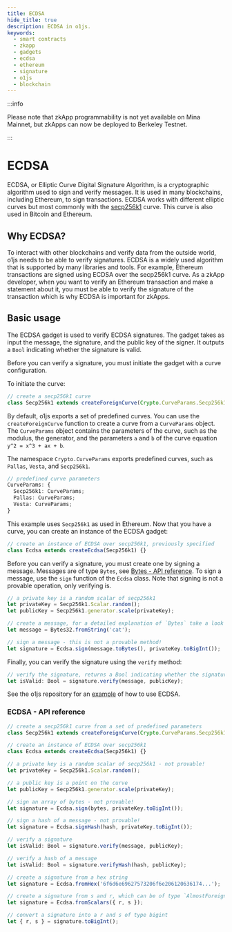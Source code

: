```yaml
---
title: ECDSA
hide_title: true
description: ECDSA in o1js.
keywords:
  - smart contracts
  - zkapp
  - gadgets
  - ecdsa
  - ethereum
  - signature
  - o1js
  - blockchain
---
```


:::info

Please note that zkApp programmability is not yet available on Mina Mainnet, but zkApps can now be deployed to Berkeley Testnet.

:::

# ECDSA

ECDSA, or Elliptic Curve Digital Signature Algorithm, is a cryptographic algorithm used to sign and verify messages. It is used in many blockchains, including Ethereum, to sign transactions.
ECDSA works with different elliptic curves but most commonly with the [secp256k1](/glossary#secp256k1) curve. This curve is also used in Bitcoin and Ethereum.

## Why ECDSA?

To interact with other blockchains and verify data from the outside world, o1js needs to be able to verify signatures.
ECDSA is a widely used algorithm that is supported by many libraries and tools. For example, Ethereum transactions are signed using ECDSA over the secp256k1 curve.
As a zkApp developer, when you want to verify an Ethereum transaction and make a statement about it, you must be able to verify the signature of the transaction which is why ECDSA is important for zkApps.

## Basic usage

The ECDSA gadget is used to verify ECDSA signatures. The gadget takes as input the message, the signature, and the public key of the signer. It outputs a `Bool` indicating whether the signature is valid.

Before you can verify a signature, you must initiate the gadget with a curve configuration.

To initiate the curve:

```ts
// create a secp256k1 curve
class Secp256k1 extends createForeignCurve(Crypto.CurveParams.Secp256k1) {}
```

By default, o1js exports a set of predefined curves. You can use the `createForeignCurve` function to create a curve from a `CurveParams` object. The `CurveParams` object contains the parameters of the curve, such as the modulus, the generator, and the parameters `a` and `b` of the curve equation `y^2 = x^3 + ax + b`.

The namespace `Crypto.CurveParams` exports predefined curves, such as `Pallas`, `Vesta`, and `Secp256k1`.

```ts
// predefined curve parameters
CurveParams: {
  Secp256k1: CurveParams;
  Pallas: CurveParams;
  Vesta: CurveParams;
}
```

This example uses `Secp256k1` as used in Ethereum.
Now that you have a curve, you can create an instance of the ECDSA gadget:

```ts
// create an instance of ECDSA over secp256k1, previously specified
class Ecdsa extends createEcdsa(Secp256k1) {}
```

Before you can verify a signature, you must create one by signing a message. Messages are of type `Bytes`, see [Bytes - API reference](keccak#bytes---api-reference).
To sign a message, use the `sign` function of the `Ecdsa` class. Note that signing is not a provable operation, only verifying is.

```ts
// a private key is a random scalar of secp256k1
let privateKey = Secp256k1.Scalar.random();
let publicKey = Secp256k1.generator.scale(privateKey);

// create a message, for a detailed explanation of `Bytes` take a look at the Keccak overview
let message = Bytes32.fromString('cat');

// sign a message - this is not a provable method!
let signature = Ecdsa.sign(message.toBytes(), privateKey.toBigInt());
```

Finally, you can verify the signature using the `verify` method:

```ts
// verify the signature, returns a Bool indicating whether the signature is valid or not
let isValid: Bool = signature.verify(message, publicKey);
```

See the o1js repository for an [example](https://github.com/o1-labs/o1js/tree/main/src/examples/crypto/ecdsa) of how to use ECDSA.

### ECDSA - API reference

```ts
// create a secp256k1 curve from a set of predefined parameters
class Secp256k1 extends createForeignCurve(Crypto.CurveParams.Secp256k1) {}

// create an instance of ECDSA over secp256k1
class Ecdsa extends createEcdsa(Secp256k1) {}

// a private key is a random scalar of secp256k1 - not provable!
let privateKey = Secp256k1.Scalar.random();

// a public key is a point on the curve
let publicKey = Secp256k1.generator.scale(privateKey);

// sign an array of bytes - not provable!
let signature = Ecdsa.sign(bytes, privateKey.toBigInt());

// sign a hash of a message - not provable!
let signature = Ecdsa.signHash(hash, privateKey.toBigInt());

// verify a signature
let isValid: Bool = signature.verify(message, publicKey);

// verify a hash of a message
let isValid: Bool = signature.verifyHash(hash, publicKey);

// create a signature from a hex string
let signature = Ecdsa.fromHex('6f6d6e69627573206f6e206120636174...');

// create a signature from s and r, which can be of type `AlmostForeignField`, `Field3`, `bigint` or `number`
let signature = Ecdsa.fromScalars({ r, s });

// convert a signature into a r and s of type bigint
let { r, s } = signature.toBigInt();
```
